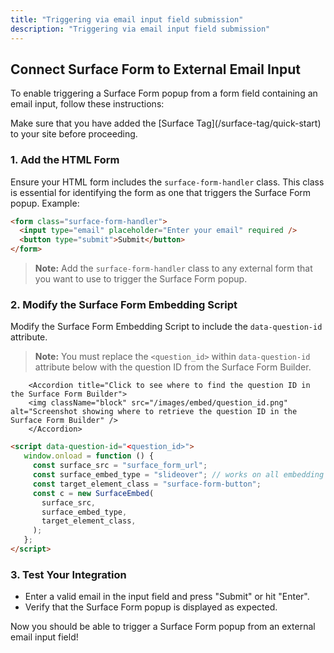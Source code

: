 ```yaml
---
title: "Triggering via email input field submission"
description: "Triggering via email input field submission"
---
```


## Connect Surface Form to External Email Input

To enable triggering a Surface Form popup from a form field containing an email input, follow these instructions:

<Warning icon="lightbulb">
  Make sure that you have added the [Surface Tag](/surface-tag/quick-start) to your site before proceeding.
</Warning>

### 1. Add the HTML Form 
Ensure your HTML form includes the `surface-form-handler` class. This class is essential for identifying the form as one that triggers the Surface Form popup. Example:

   ```html
   <form class="surface-form-handler">
     <input type="email" placeholder="Enter your email" required />
     <button type="submit">Submit</button>
   </form>
   ```

   > **Note:** Add the `surface-form-handler` class to any external form that you want to use to trigger the Surface Form popup.

### 2. Modify the Surface Form Embedding Script
Modify the Surface Form Embedding Script to include the `data-question-id` attribute. 

   > **Note:** You must replace the `<question_id>` within `data-question-id` attribute below with the question ID from the Surface Form Builder.

        <Accordion title="Click to see where to find the question ID in the Surface Form Builder">
        <img className="block" src="/images/embed/question_id.png" alt="Screenshot showing where to retrieve the question ID in the Surface Form Builder" />
        </Accordion>

   ```HTML
   <script data-question-id="<question_id>">
      window.onload = function () {
        const surface_src = "surface_form_url";
        const surface_embed_type = "slideover"; // works on all embedding types!
        const target_element_class = "surface-form-button";
        const c = new SurfaceEmbed(
          surface_src,
          surface_embed_type,
          target_element_class,
        );
      };
  </script>
   ```

### 3. Test Your Integration
   - Enter a valid email in the input field and press "Submit" or hit "Enter".
   - Verify that the Surface Form popup is displayed as expected.

Now you should be able to trigger a Surface Form popup from an external email input field!